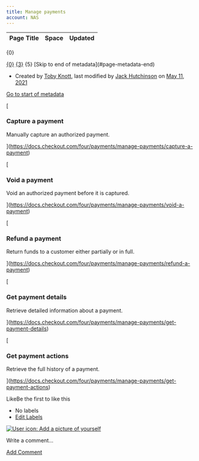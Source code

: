 ```yaml
---
title: Manage payments
account: NAS
---
```


<table class="aui"> <thead> <tr class="header"> <th class="search-result-title">Page Title</th> <th class="search-result-space">Space</th> <th class="search-result-date">Updated</th> </tr> </thead> </table> <p class="search-result-count">{0}</p> <tr class="search-result"> <td class="search-result-title"><a href="{1}" class="content-type-{2}"><span>{0}</span></a></td> <td class="search-result-space"><a class="space" href="/display/{4}/" title="{3}">{3}</a></td> <td class="search-result-date"><span class="date" title="{6}">{5}</span></td> </tr> [Skip to end of metadata](#page-metadata-end)

*   Created by [Toby Knott](    /display/~toby.knott
    ), last modified by [Jack Hutchinson](    /display/~jack.hutchinson
    ) on [May 11, 2021](/pages/diffpagesbyversion.action?pageId=8489757&selectedPageVersions=8&selectedPageVersions=9 "Show changes")

[Go to start of metadata](#page-metadata-start)

[

### Capture a payment

Manually capture an authorized payment.



](https://docs.checkout.com/four/payments/manage-payments/capture-a-payment)

[

### Void a payment

Void an authorized payment before it is captured.



](https://docs.checkout.com/four/payments/manage-payments/void-a-payment)

[

### Refund a payment

Return funds to a customer either partially or in full.



](https://docs.checkout.com/four/payments/manage-payments/refund-a-payment)

[

### Get payment details

Retrieve detailed information about a payment.



](https://docs.checkout.com/four/payments/manage-payments/get-payment-details)

[

### Get payment actions

Retrieve the full history of a payment.



](https://docs.checkout.com/four/payments/manage-payments/get-payment-actions)

LikeBe the first to like this

*   No labels
*   [Edit Labels](# "Edit Labels (Type 'l')")

[![User icon: Add a picture of yourself](/s/en_GB/7901/abf7b35644d5a5d1d7e4b0969a83e8eb2b569fb5/_/images/icons/profilepics/add_profile_pic.svg)](/users/profile/editmyprofilepicture.action)

Write a comment…

[Add Comment](/display/x/Manage+payments?showComments=true&showCommentArea=true#addcomment)

